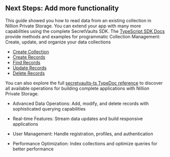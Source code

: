 ## Next Steps: Add more functionality

This guide showed you how to read data from an existing collection in Nillion Private Storage. You can extend your app with many more capabilities using the complete SecretVaults SDK. The [TypeScript SDK Docs](/build/private-storage/ts-docs) provide methods and examples for programmatic Collection Management: Create, update, and organize your data collections

- [Create Collection](/build/private-storage/ts-docs#create-collection)
- [Create Records](/build/private-storage/ts-docs#create-records)
- [Find Records](/build/private-storage/ts-docs#read-records)
- [Update Records](/build/private-storage/ts-docs#update-records)
- [Delete Records](/build/private-storage/ts-docs#delete-records)

You can also explore the full [secretvaults-ts TypeDoc reference](https://nillion.pub/secretvaults-ts/) to discover all available operations for building complete applications with Nillion Private Storage.

- Advanced Data Operations: Add, modify, and delete records with sophisticated querying capabilities

- Real-time Features: Stream data updates and build responsive applications

- User Management: Handle registration, profiles, and authentication

- Performance Optimization: Index collections and optimize queries for better performance
